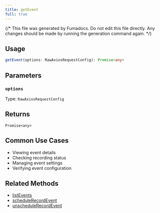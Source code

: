 ```yaml
---
title: getEvent
full: true
---
```


{/* This file was generated by Fumadocs. Do not edit this file directly. Any changes should be made by running the generation command again. */}



## Usage

```typescript
getEvent(options: RawAxiosRequestConfig): Promise<any>
```

## Parameters


### `options`

Type: `RawAxiosRequestConfig`




## Returns

`Promise<any>`



## Common Use Cases

- Viewing event details
- Checking recording status
- Managing event settings
- Verifying event configuration

## Related Methods

- [listEvents](./listevents.mdx)
- [scheduleRecordEvent](./schedulerecordevent.mdx)
- [unscheduleRecordEvent](./unschedulerecordevent.mdx)
